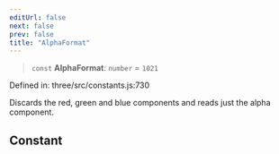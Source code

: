 ```yaml
---
editUrl: false
next: false
prev: false
title: "AlphaFormat"
---
```


> `const` **AlphaFormat**: `number` = `1021`

Defined in: three/src/constants.js:730

Discards the red, green and blue components and reads just the alpha component.

## Constant

